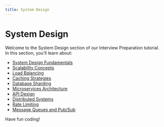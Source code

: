 ```yaml
---
title: System Design
---
```


# System Design

Welcome to the System Design section of our Interview Preparation tutorial. In this section, you'll learn about:

- [System Design Fundamentals](./0-system-design-fundamentals.mdx)
- [Scalability Concepts](./1-scalability-concepts.mdx)
- [Load Balancing](./2-load-balancing.mdx)
- [Caching Strategies](./3-caching-strategies.mdx)
- [Database Sharding](./4-database-sharding.mdx)
- [Microservices Architecture](./5-microservices-architecture.mdx)
- [API Design](./6-api-design.mdx)
- [Distributed Systems](./7-distributed-systems.mdx)
- [Rate Limiting](./8-rate-limiting.mdx)
- [Message Queues and Pub/Sub](./9-message-queues-and-pubsub.mdx)

Have fun coding!